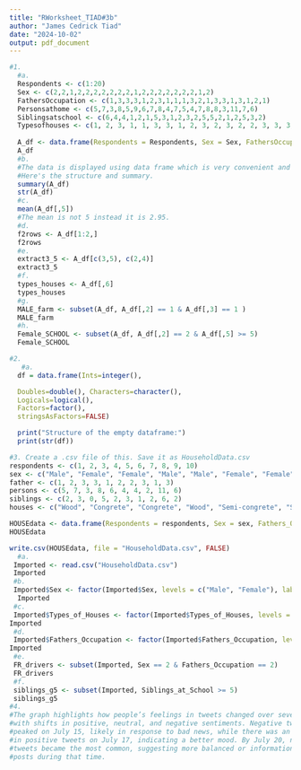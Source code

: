 ```yaml
---
title: "RWorksheet_TIAD#3b"
author: "James Cedrick Tiad"
date: "2024-10-02"
output: pdf_document
---
```


```r
#1.
  #a.
  Respondents <- c(1:20)
  Sex <- c(2,2,1,2,2,2,2,2,2,2,1,2,2,2,2,2,2,2,1,2)
  FathersOccupation <- c(1,3,3,3,1,2,3,1,1,1,3,2,1,3,3,1,3,1,2,1)
  Personsathome <- c(5,7,3,8,5,9,6,7,8,4,7,5,4,7,8,8,3,11,7,6)
  Siblingsatschool <- c(6,4,4,1,2,1,5,3,1,2,3,2,5,5,2,1,2,5,3,2)
  Typesofhouses <- c(1, 2, 3, 1, 1, 3, 3, 1, 2, 3, 2, 3, 2, 2, 3, 3, 3, 3, 3, 2)
  
  A_df <- data.frame(Respondents = Respondents, Sex = Sex, FathersOccupation = FathersOccupation, Persons_At_Home = Personsathome, Siblings_At_School = Siblingsatschool, Types_Of_Houses = Typesofhouses)
  A_df
  #b. 
  #The data is displayed using data frame which is very convenient and organized.
  #Here's the structure and summary.
  summary(A_df)
  str(A_df)
  #c.
  mean(A_df[,5])
  #The mean is not 5 instead it is 2.95.
  #d.
  f2rows <- A_df[1:2,]
  f2rows
  #e.
  extract3_5 <- A_df[c(3,5), c(2,4)]
  extract3_5
  #f.
  types_houses <- A_df[,6]
  types_houses
  #g.
  MALE_farm <- subset(A_df, A_df[,2] == 1 & A_df[,3] == 1 )
  MALE_farm
  #h.
  Female_SCHOOL <- subset(A_df, A_df[,2] == 2 & A_df[,5] >= 5)
  Female_SCHOOL
```

```r
#2.
   #a.
  df = data.frame(Ints=integer(),

  Doubles=double(), Characters=character(),
  Logicals=logical(),
  Factors=factor(),
  stringsAsFactors=FALSE)

  print("Structure of the empty dataframe:")
  print(str(df))
```

```r
#3. Create a .csv file of this. Save it as HouseholdData.csv
respondents <- c(1, 2, 3, 4, 5, 6, 7, 8, 9, 10)
sex <- c("Male", "Female", "Female", "Male", "Male", "Female", "Female", "Male", "Female", "Male")
father <- c(1, 2, 3, 3, 1, 2, 2, 3, 1, 3)
persons <- c(5, 7, 3, 8, 6, 4, 4, 2, 11, 6)
siblings <- c(2, 3, 0, 5, 2, 3, 1, 2, 6, 2)
houses <- c("Wood", "Congrete", "Congrete", "Wood", "Semi-congrete", "Semi-congrete", "Wood", "Semi-congrete", "Semi-congrete", "Congrete")

HOUSEdata <- data.frame(Respondents = respondents, Sex = sex, Fathers_Occupation = father, Persons_at_Home = persons, Siblings_at_School = siblings, Types_of_Houses = houses)
HOUSEdata

write.csv(HOUSEdata, file = "HouseholdData.csv", FALSE)
  #a.
 Imported <- read.csv("HouseholdData.csv")
 Imported
 #b.
 Imported$Sex <- factor(Imported$Sex, levels = c("Male", "Female"), labels = c(1, 2))
  Imported
 #c.
 Imported$Types_of_Houses <- factor(Imported$Types_of_Houses, levels = c("Wood", "Congrete", "Semi-congrete"), labels = c(1, 2, 3))
Imported
 #d.
 Imported$Fathers_Occupation <- factor(Imported$Fathers_Occupation, levels = c("Farmer", "Driver", "Others"), labels = c(1, 2, 3))
Imported
 #e.
 FR_drivers <- subset(Imported, Sex == 2 & Fathers_Occupation == 2)
 FR_drivers
 #f.
 siblings_g5 <- subset(Imported, Siblings_at_School >= 5)
 siblings_g5
#4.
#The graph highlights how people’s feelings in tweets changed over several days,
#with shifts in positive, neutral, and negative sentiments. Negative tweets 
#peaked on July 15, likely in response to bad news, while there was an increase 
#in positive tweets on July 17, indicating a better mood. By July 20, neutral 
#tweets became the most common, suggesting more balanced or informational 
#posts during that time.
```

